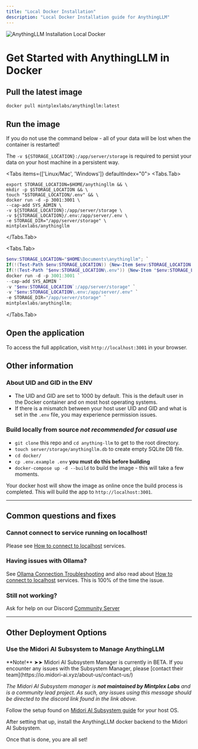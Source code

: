 ```yaml
---
title: "Local Docker Installation"
description: "Local Docker Installation guide for AnythingLLM"
---
```



<Image
  src="/images/getting-started/installation/local-docker/header-image.png"
  height={1080}
  width={1920}
  quality={100}
  alt="AnythingLLM Installation Local Docker"
/>

# Get Started with AnythingLLM in Docker

## Pull the latest image

```bash copy showLineNumbers
docker pull mintplexlabs/anythingllm:latest
```

## Run the image

<Callout type="warning" emoji="️⚠️">
  If you do not use the command below - all of your data will be lost when the container is restarted!

  The `-v ${STORAGE_LOCATION}:/app/server/storage` is required to persist your data on your host machine in a persistent way.
</Callout>

<Tabs items={['Linux/Mac', 'Windows']} defaultIndex="0">
  <Tabs.Tab>
  ```shell copy showLineNumbers
  export STORAGE_LOCATION=$HOME/anythingllm && \
  mkdir -p $STORAGE_LOCATION && \
  touch "$STORAGE_LOCATION/.env" && \
  docker run -d -p 3001:3001 \
  --cap-add SYS_ADMIN \
  -v ${STORAGE_LOCATION}:/app/server/storage \
  -v ${STORAGE_LOCATION}/.env:/app/server/.env \
  -e STORAGE_DIR="/app/server/storage" \
  mintplexlabs/anythingllm
  ```
 </Tabs.Tab>

 <Tabs.Tab>
  ```powershell copy showLineNumbers
  $env:STORAGE_LOCATION="$HOME\Documents\anythingllm"; `
  If(!(Test-Path $env:STORAGE_LOCATION)) {New-Item $env:STORAGE_LOCATION -ItemType Directory}; `
  If(!(Test-Path "$env:STORAGE_LOCATION\.env")) {New-Item "$env:STORAGE_LOCATION\.env" -ItemType File}; `
  docker run -d -p 3001:3001 `
  --cap-add SYS_ADMIN `
  -v "$env:STORAGE_LOCATION`:/app/server/storage" `
  -v "$env:STORAGE_LOCATION\.env:/app/server/.env" `
  -e STORAGE_DIR="/app/server/storage" `
  mintplexlabs/anythingllm;
  ```
 </Tabs.Tab>
</Tabs>

## Open the application

To access the full application, visit `http://localhost:3001` in your browser.

## Other information

### About UID and GID in the ENV

- The UID and GID are set to 1000 by default. This is the default user in the Docker container and on most host operating systems.
- If there is a mismatch between your host user UID and GID and what is set in the `.env` file, you may experience permission issues.

### Build locally from source _not recommended for casual use_

- `git clone` this repo and `cd anything-llm` to get to the root directory.
- `touch server/storage/anythingllm.db` to create empty SQLite DB file.
- `cd docker/`
- `cp .env.example .env` **you must do this before building**
- `docker-compose up -d --build` to build the image - this will take a few moments.

Your docker host will show the image as online once the build process is completed. This will build the app to `http://localhost:3001`.

---

## Common questions and fixes

### Cannot connect to service running on localhost!

Please see [How to connect to localhost](/installation-docker/localhost) services.

### Having issues with Ollama?

See [Ollama Connection Troubleshooting](/ollama-connection-troubleshooting) and also read about [How to connect to localhost](/installation-docker/localhost) services. This is 100% of the time the issue.

### Still not working?

Ask for help on our Discord [Community Server](https://discord.gg/6UyHPeGZAC)

---
## Other Deployment Options

### Use the Midori AI Subsystem to Manage AnythingLLM

<Callout type="warning" emoji="️💡">
  **Note!** ➤➤ Midori AI Subsystem Manager is currently in BETA. If you encounter any issues with the Subsystem Manager, please [contact their team](https://io.midori-ai.xyz/about-us/contact-us/)

_The Midori AI Subsystem manager is **not maintained by Mintplex Labs** and is a community lead project. As such, any issues using this message should be directed to the discord link found in the link above._

</Callout>

Follow the setup found on [Midori AI Subsystem guide](https://io.midori-ai.xyz/subsystem/manager/) for your host OS.

After setting that up, install the AnythingLLM docker backend to the Midori AI Subsystem.

Once that is done, you are all set!